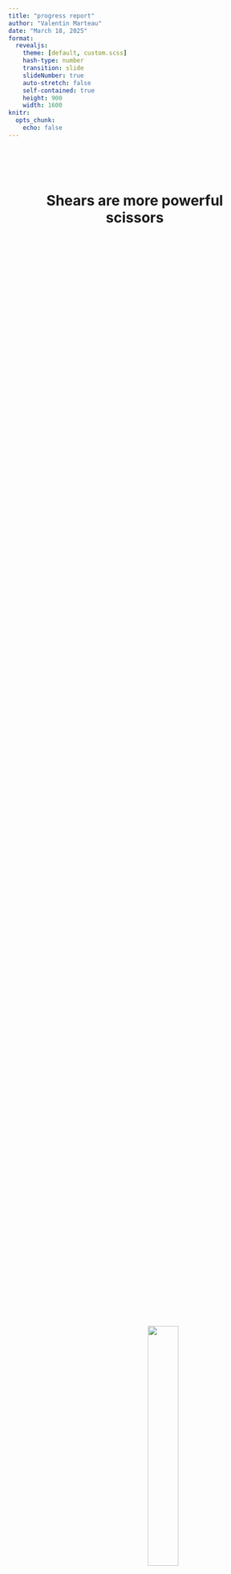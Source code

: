 ```yaml
---
title: "progress report"
author: "Valentin Marteau"
date: "March 18, 2025"
format: 
  revealjs:
    theme: [default, custom.scss]
    hash-type: number
    transition: slide
    slideNumber: true
    auto-stretch: false
    self-contained: true
    height: 900
    width: 1600
knitr: 
  opts_chunk: 
    echo: false
---
```


##
<div style="
  height: 100%; 
  display: flex; 
  flex-direction: column; 
  align-items: center; 
  justify-content: flex-start;
  position: relative;
">

  <h1 style="margin-top: 15%; text-align: center;">
    Shears are more powerful <br> scissors
  </h1>

  <img src="img/shears.png" style="
    width: 35%; 
    position: absolute; 
    bottom: 200px; 
    right: 50px;
  "/>

</div>

## scissor criticism

:::: {.columns}

::: {.column width="50%"}

[![](img/scissor_paper.png){width=95%}

<div style="font-size: 0.75em;">
- method to associate single cells from scRNA-seq datasets with phenotypic or clinical information of bulk RNA-seq samples ([PMID:34764492](https://doi.org/10.1038/s41587-021-01091-3))
</div>
:::

::: {.column width="50%"}

<div style="font-size: 0.75em; line-height: 1.3;">
- computationally expensive (several thousand CPU hours for the CRC atlas)
- biological replicates in the single-cell data are not taken into account
- despite being based on a GLM it is not possible to include covariates into the regression analysis
- Scissor results are always relative to the other cells present in the single-cell RNA-seq dataset
</div>

:::

::::

## Alternative approach: shears[^1]

Two step approach:<br>
<br>
1. Generate bulk x cell matrix with cell weights<br>
<div style="font-size: 0.5em; line-height: 2;">
-> Assumption: bulk=weights*single cells<br>
<br>
We need to compute a weight for each single-cell and each bulk sample. This is similar to deconvolution, except we have a single-cell matrix instead of a signature matrix aggregated by cell types and can be solved with e.g. linear regression. Since we have way too many features, we apply a Ridge constraint to the regression.
</div>
<br>
2. Compute the importance of each cell for a given phenotype<br>
<div style="font-size: 0.5em; line-height: 1.3;">
Use an individual linear model per cell. Fit a model<br>
<br>
-> Phenotype ~ cell_weight<br>
<br>
for each cell. The coeﬃcient of the model can be considered as the eﬀect size measured for each cell. The problem with this approach is that a cell will be signiﬁcantly associated, even if the eﬀect could be explained with other cells. I'd expect this to be mostly a problem when using a correlation matrix instead of a weight matrix that already takes the importance of each cell into account.
</div>

[^1]: <hr style="width:50%; margin: 0 0 4px -25px; border:1px solid gray;">  
The idea was first developed by [Gregor Sturm](https://github.com/grst)


## single cell colorectal cancer atlas

::: {.center style="text-align: center;"}
![](img/crc_atlas.png){width=50%}
:::

## Compute cell weights for each bulk sample
<br>
<div style="width: 65%; margin: 0 auto;">
- <span style="display:block; margin-bottom:15px;">Quantile normalization to make bulk and single-cell comparable (as done by scissor)</span>
- <span style="display:block; margin-bottom:15px;">Ridge regression to estimate weights for the following equation</span>

$$
B = w_1 S_1 + w_2 S_2 + \dots + w_n S_n
$$
</div>

## Compute cell weights for each bulk sample

::: {.center style="text-align: center;"}
![weights for three different AC-ICAM cohort patients](img/pearson_corrs_vs_shears_weights.png){width=77%}
:::

## Aggregate to cell-type fractions

::: {.center style="text-align: center;"}
![similar to other deconvolution methods; bulk samples x cell type matrix](img/AC_ICAM_pearson_corr_heatmap.png){width=80%}
:::


## Comparison of cell weights between conditions
<br>
<div style="width: 60%; margin: 0 auto;">
For each cell:<br>
<br>
weight ~ condition + covariates<br>
<br>
-> coefficient and p-value for condition
</div>

## shears survival

::: {.center style="text-align: center;"}
![](img/shears_survival.png){width=100%}
:::

## shears KRAS mutation

::: {.center style="text-align: center;"}
![](img/shears_kras.png){width=100%}
:::

## shears BRAF mutation

::: {.center style="text-align: center;"}
![](img/shears_braf.png){width=100%}
:::

## Limitations
<br>
<div style="width: 60%; margin: 0 auto;">
- <span style="display:block; margin-bottom:15px;">Multicollinearity, i.e. can shears distinguish between similar cell-types?</span>
- <span style="display:block; margin-bottom:15px;">How to validate?</span>
- <span style="display:block; margin-bottom:15px;">Code is available at [icbi-lab/shears](https://github.com/icbi-lab/shears)</span>
</div>
